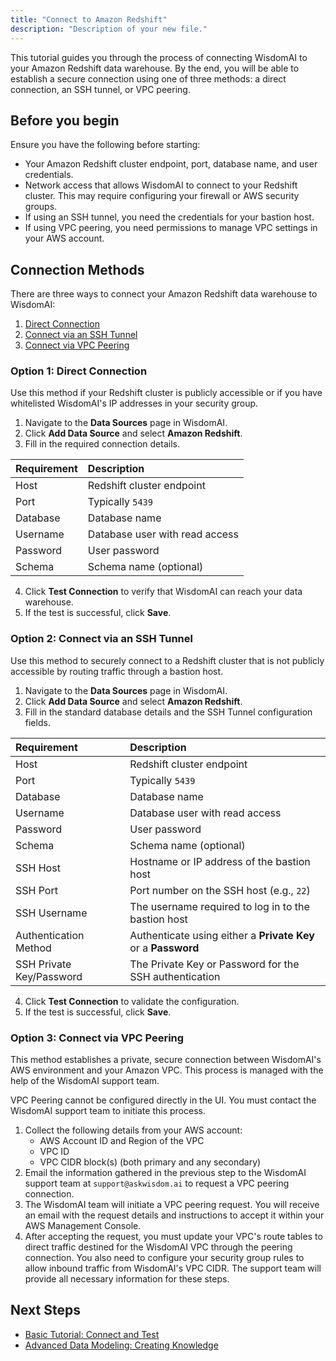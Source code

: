 ```yaml
---
title: "Connect to Amazon Redshift"
description: "Description of your new file."
---
```


This tutorial guides you through the process of connecting WisdomAI to your Amazon Redshift data warehouse. By the end, you will be able to establish a secure connection using one of three methods: a direct connection, an SSH tunnel, or VPC peering.

## Before you begin

Ensure you have the following before starting:

- Your Amazon Redshift cluster endpoint, port, database name, and user credentials.
- Network access that allows WisdomAI to connect to your Redshift cluster. This may require configuring your firewall or AWS security groups.
- If using an SSH tunnel, you need the credentials for your bastion host.
- If using VPC peering, you need permissions to manage VPC settings in your AWS account.

## Connection Methods

There are three ways to connect your Amazon Redshift data warehouse to WisdomAI:

1. [Direct Connection](#option-1-direct-connection)
2. [Connect via an SSH Tunnel](#option-2-connect-via-an-ssh-tunnel)
3. [Connect via VPC Peering](#option-3-connect-via-vpc-peering)

### Option 1: Direct Connection

Use this method if your Redshift cluster is publicly accessible or if you have whitelisted WisdomAI's IP addresses in your security group.

1. Navigate to the **Data Sources** page in WisdomAI.
2. Click **Add Data Source** and select **Amazon Redshift**.
3. Fill in the required connection details.

| Requirement | Description                    |
| :---------- | :----------------------------- |
| Host        | Redshift cluster endpoint      |
| Port        | Typically `5439`               |
| Database    | Database name                  |
| Username    | Database user with read access |
| Password    | User password                  |
| Schema      | Schema name (optional)         |

4. Click **Test Connection** to verify that WisdomAI can reach your data warehouse.
5. If the test is successful, click **Save**.

### Option 2: Connect via an SSH Tunnel

Use this method to securely connect to a Redshift cluster that is not publicly accessible by routing traffic through a bastion host.

1. Navigate to the **Data Sources** page in WisdomAI.
2. Click **Add Data Source** and select **Amazon Redshift**.
3. Fill in the standard database details and the SSH Tunnel configuration fields.

| Requirement              | Description                                                   |
| :----------------------- | :------------------------------------------------------------ |
| Host                     | Redshift cluster endpoint                                     |
| Port                     | Typically `5439`                                              |
| Database                 | Database name                                                 |
| Username                 | Database user with read access                                |
| Password                 | User password                                                 |
| Schema                   | Schema name (optional)                                        |
| SSH Host                 | Hostname or IP address of the bastion host                    |
| SSH Port                 | Port number on the SSH host (e.g., `22`)                      |
| SSH Username             | The username required to log in to the bastion host           |
| Authentication Method    | Authenticate using either a **Private Key** or a **Password** |
| SSH Private Key/Password | The Private Key or Password for the SSH authentication        |

4. Click **Test Connection** to validate the configuration.
5. If the test is successful, click **Save**.

### Option 3: Connect via VPC Peering

This method establishes a private, secure connection between WisdomAI's AWS environment and your Amazon VPC. This process is managed with the help of the WisdomAI support team.

<Warning>
  VPC Peering cannot be configured directly in the UI. You must contact the WisdomAI support team to initiate this process.
</Warning>

1. Collect the following details from your AWS account:
   - AWS Account ID and Region of the VPC
   - VPC ID
   - VPC CIDR block(s) (both primary and any secondary)
2. Email the information gathered in the previous step to the WisdomAI support team at `support@askwisdom.ai` to request a VPC peering connection.
3. The WisdomAI team will initiate a VPC peering request. You will receive an email with the request details and instructions to accept it within your AWS Management Console.
4. After accepting the request, you must update your VPC's route tables to direct traffic destined for the WisdomAI VPC through the peering connection. You also need to configure your security group rules to allow inbound traffic from WisdomAI's VPC CIDR. The support team will provide all necessary information for these steps.

## Next Steps

- [Basic Tutorial: Connect and Test](/setting-up-wisdom-ai/basic-tutorial-connect-and-test)
- [Advanced Data Modeling: Creating Knowledge](/setting-up-wisdom-ai/advanced-data-modeling-creating-knowledge)